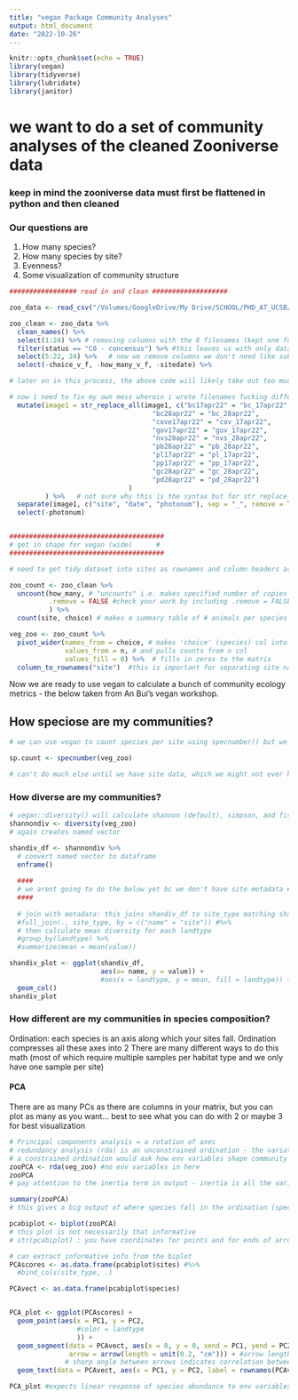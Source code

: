 ```yaml
---
title: "vegan Package Community Analyses"
output: html_document
date: "2022-10-26"
---
```


```r
knitr::opts_chunk$set(echo = TRUE)
library(vegan)
library(tidyverse)
library(lubridate)
library(janitor)
```
# we want to do a set of community analyses of the cleaned Zooniverse data
### keep in mind the zooniverse data must first be flattened in python and then cleaned 

### Our questions are
1. How many species?
2. How many species by site?
3. Evenness?
4. Some visualization of community structure

```r

################# read in and clean ###################

zoo_data <- read_csv("/Volumes/GoogleDrive/My Drive/SCHOOL/PHD_AT_UCSB/GitHub/Project_Ecotone/data/classifications24oct22_20748_filtered.csv") 

zoo_clean <- zoo_data %>%
  clean_names() %>% 
  select(1:24) %>% # removing columns with the 8 filenames (kept one for when rows dont have sitedate)
  filter(status == "C0 - concensus") %>% #this leaves us with only data that everyone agreed on the ID on 
  select(5:22, 24) %>%   # now we remove columns we don't need like subject etc
  select(-choice_v_f, -how_many_v_f, -sitedate) %>% 

# later on in this process, the above code will likely take out too much and we will have to just deal with that when we come to it, probably in python

# now i need to fix my own mess wherein i wrote filenames fucking differently
  mutate(image1 = str_replace_all(image1, c("bc17apr22" = "bc_17apr22",
                                    "bc28apr22" = "bc_28apr22",
                                    "cove17apr22" = "cov_17apr22",
                                    "gov17apr22" = "gov_17apr22", 
                                    "nvs28apr22" = "nvs_28apr22",
                                    "pb28apr22" = "pb_28apr22",
                                    "pl17apr22" = "pl_17apr22",
                                    "pp17apr22" = "pp_17apr22",
                                    "gc28apr22" = "gc_28apr22",
                                    "pd28apr22" = "pd_28apr22")
                              )
         ) %>%   # not sure why this is the syntax but for str_replace for a dataframe this is what works?
  separate(image1, c("site", "date", "photonum"), sep = "_", remove = TRUE) %>%   # separates filename into site/date identifier and orig photo number
  select(-photonum)


#######################################
# get in shape for vegan (wide)      #
#######################################

# need to get tidy dataset into sites as rownames and column headers as species with counts in cells

zoo_count <- zoo_clean %>%
  uncount(how_many, # "uncounts" i.e. makes specified number of copies of the row based on the # in how_many
          .remove = FALSE #check your work by including .remove = FALSE... this keeps the column where the #of copies to make was stored. default is to delete it
          ) %>%   
  count(site, choice) # makes a summary table of # animals per species per site

veg_zoo <- zoo_count %>% 
  pivot_wider(names_from = choice, # makes 'choice' (species) col into col headers
              values_from = n, # and pulls counts from n col
              values_fill = 0) %>%  # fills in zeros to the matrix
  column_to_rownames("site")  #this is important for separating site names from count data (for matrix reasons idk)
```

Now we are ready to use vegan to calculate a bunch of community ecology metrics - the below taken from An Bui's vegan workshop.

## How speciose are my communities?
```r
# we can use vegan to count species per site using specnumber() but we need to change the format to wide first

sp.count <- specnumber(veg_zoo)

# can't do much else until we have site data, which we might not ever have
```


### How diverse are my communities?
```r

# vegan::diversity() will calculate shannon (default), simpson, and fisher indices
shannondiv <- diversity(veg_zoo)
# again creates named vector 

```

```r
shandiv_df <- shannondiv %>% 
  # convert named vector to dataframe
  enframe()
  
  ####
  # we arent going to do the below yet bc we don't have site metadata #
  ####
  
  # join with metadata: this joins shandiv_df to site_type matching shandiv_df$name to site_type$site
  #full_join(., site_type, by = c("name" = "site")) #%>% 
  # then calculate mean diversity for each landtype
  #group_by(landtype) %>% 
  #summarize(mean = mean(value))

shandiv_plot <- ggplot(shandiv_df, 
                       aes(x= name, y = value)) +
                       #aes(x = landtype, y = mean, fill = landtype)) +
  geom_col()
shandiv_plot
```

### How different are my communities in species composition?

Ordination: each species is an axis along which your sites fall. Ordination compresses all these axes into 2
There are many different ways to do this math (most of which require multiple samples per habitat type and we only have one sample per site)

#### PCA

There are as many PCs as there are columns in your matrix, but you can plot as many as you want... best to see what you can do with 2 or maybe 3 for best visualization

```r
# Principal components analysis = a rotation of axes
# redundancy analysis (rda) is an unconstrained ordination - the variation based ONLY on species data
# a constrained ordination would ask how env variables shape community composition
zooPCA <- rda(veg_zoo) #no env variables in here
zooPCA
# pay attention to the inertia term in output - inertia is all the variation in community composition that exists in your dataset

summary(zooPCA)
# this gives a big output of where species fall in the ordination (species scores and site scores) as well as importance of components - again components are made up just of spp abundances

pcabiplot <- biplot(zooPCA)
# this plot is not necessarily that informative
# str(pcabiplot) : you have coordinates for points and for ends of arrows

# can extract informative info from the biplot
PCAscores <- as.data.frame(pcabiplot$sites) #%>% 
  #bind_cols(site_type, .)

PCAvect <- as.data.frame(pcabiplot$species)


PCA_plot <- ggplot(PCAscores) +
  geom_point(aes(x = PC1, y = PC2, 
                 #color = landtype
                 )) +
  geom_segment(data = PCAvect, aes(x = 0, y = 0, xend = PC1, yend = PC2), #make segements coming out from origin
               arrow = arrow(length = unit(0.2, "cm"))) + #arrow length indicates contribution to component
              # sharp angle between arrows indicates correlation between species; 90 deg -> independence
  geom_text(data = PCAvect, aes(x = PC1, y = PC2, label = rownames(PCAvect)))

PCA_plot #expects linear response of species abundance to env variables - not always a valid assumption
```
